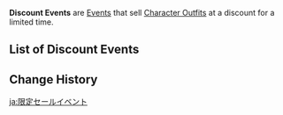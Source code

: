 {{Terminology Infobox
|image = 
|type  = Event Types
}}
'''Discount Events''' are [[Events]] that sell [[Character Outfit]]s at a discount for a limited time.

==List of Discount Events==
{{Events by Category Table|Discount Events}}

==Change History==
{{Change History|1.6}}

[[ja:限定セールイベント]]